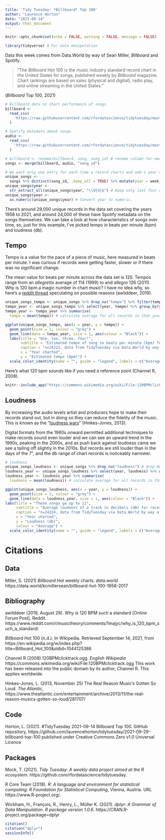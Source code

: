 ```yaml
---
title: 'Tidy Tuesday: *Billboard* Top 100'
author: "Laurence Horton"
date: "2021-09-14"
output: html_document
---
```


```r
knitr::opts_chunk$set(echo = FALSE, warning = FALSE, message = FALSE)
```

```r
library(tidyverse) # For data manipulation
```

Data this week comes from Data.World by way of Sean Miller, *Billboard* and Spotify.

> "The *Billboard* Hot 100 is the music industry standard record chart in the United States for songs, published weekly by *Billboard* magazine. Chart rankings are based on sales (physical and digital), radio play, and online streaming in the United States."

(*Billboard* Top 100, 2021)

```r
# Billboard data on chart performance of songs
billboard <-
  read_csv(
    'https://raw.githubusercontent.com/rfordatascience/tidytuesday/master/data/2021/2021-09-14/billboard.csv'
  )

# Spotify metadata about songs
audio <-
  read_csv(
    'https://raw.githubusercontent.com/rfordatascience/tidytuesday/master/data/2021/2021-09-14/audio_features.csv'
  )
```

```r
# billboard <- rename(billboard, song, song_id) # rename column for merging the two data sets.
songs <- merge(billboard, audio, "song_id")

# We want only one entry for each time a record charts and add a year variable to show the year it charted.
unique_songs <-
  songs %>% distinct(song_id, .keep_all = TRUE) %>% mutate(year = week_id) # remove duplicates of song_id, create new variable for year based on the week_id for when the record made the charts.
unique_songs$year <-
  str_extract_all(unique_songs$year, "\\d{4}$") # Keep only last four characters of year variable.
unique_songs$year <-
  as.numeric(unique_songs$year) # Convert year to numeric.
```

There's around 29,000 unique records in the data set covering the years 1958 to 2021, and around 24,000 of these have Spotify metadata on the songs themselves. We can take a look at how characteristics of songs over time, so, just for this example, I've picked tempo in beats per minute (bpm) and loudness (db).

## Tempo
Tempo is a value for the pace of a piece of music, here measured in beats per minute. I was curious if records were getting faster, slower or if there was no significant change.

The mean value for beats per minute across the data set is 120. Tempos range from an *allegretto* average of 114 (1999) to and *allegro* 126 (2011). Why is 120 bpm a magic number in chart music? I have no idea why, so here's a [reddit thread](https://www.reddit.com/r/musictheory/comments/1majyc/why_is_120_bpm_such_a_standard/) speculating on possible reasons (awilddeer, 2019).

```r
unique_songs_tempo <- unique_songs %>% drop_na("tempo") %>% filter(tempo > 0) # drop NA values and effective NA's (songs with a tempo of zero)
tempo_year <- unique_songs_tempo %>% select(year, tempo) %>% group_by(year) # group by year
tempo_year <- tempo_year %>% summarise(
  tempo = mean(tempo)) # calculate average for all records in that year where data are available.
```

```r
ggplot(unique_songs_tempo, aes(x = year, y = tempo)) + 
  geom_point(size = 1, colour = "grey") +
  geom_line(data = tempo_year, size = 1, aes(colour = "Black")) +
  labs(title = "One, two, three, four!",
       subtitle = "Estimated tempo of song in beats per minute (bpm) for records on The *Billboard* Hot 100,\n1958-2021",
       caption = "n=24223, data from TidyTuesday via Data.World by way of Sean Miller, Billboard.com and Spotify",
       x = "Year charted",
       y = "Estimated tempo (bpm)") +
  scale_color_identity(name = "", guide = "legend", labels = c("Average"))
```

Here's what 120 bpm sounds like if you need a reference point (Channel R, 2008).
```r
knitr::include_app("https://commons.wikimedia.org/wiki/File:120BPMclicktrack.ogg?embedplayer=yes", height = "50px")
```


## Loudness
By increasing the audio levels artist and producers hope to make their records stand out, but in doing so they can reduce the fidelity of the music. This is known as the "[loudness wars](https://www.theatlantic.com/entertainment/archive/2013/11/the-real-reason-musics-gotten-so-loud/281707/)" (Hinkes-Jones, 2013).

Digital formats from the 1980s onward permitted additional techniques to make records sound even louder and we can see an upward trend in the 1990s, peaking in the 2000s, and as push back against loudness came we see a tailing off slightly in the 2010s. But records are still louder than in the days of the 7", and the db range of chart records is noticeably narrower.

```r
# loudness
unique_songs_loudness <- unique_songs %>% drop_na("loudness") # drop NA values
loudness_year <- unique_songs_loudness %>% select(year, loudness) %>% group_by(year) # group by year
loudness_year <- loudness_year %>% summarise(
  loudness = mean(loudness)) # calculate average for all records in that year where data are available.
```

```r
ggplot(unique_songs_loudness, aes(x = year, y = loudness)) +
  geom_point(size = 1, colour = "grey") +
  geom_line(data = loudness_year, size = 1, aes(colour = "Black")) +
labs(title = "These songs go up to 11",
     subtitle = "Average loudness of a track in decibels (dB) for records on The *Billboard* Hot 100,\n1958-2021",
     caption = "n=24224, data from TidyTuesday via Data.World by way of Sean Miller, Billboard.com and Spotify",
     x = "Year charted",
     y = "Loudness (db)",
     colour = "Average") +
  scale_color_identity(name = "", guide = "legend", labels = c("Average"))
```

# Citations
## Data
Miller, S. (2021) *Billboard* Hot weekly charts. *data.world* https://data.world/kcmillersean/billboard-hot-100-1958-2017


## Bibliography
awilddeer (2019, August 29). Why is 120 BPM such a standard [Online Forum Post]. Reddit. https://www.reddit.com/r/musictheory/comments/1majyc/why_is_120_bpm_such_a_standard/

*Billboard* Hot 100 (n.d.). In Wikipedia. Retrieved September 14, 2021, from https://en.wikipedia.org/w/index.php?title=Billboard_Hot_100&oldid=1044125386

Channel R (2008) 120BPMclicktrack.ogg. *English Wikipedia* https://commons.wikimedia.org/wiki/File:120BPMclicktrack.ogg
This work has been released into the public domain by its author, Channel R. This applies worldwide.

Hinkes-Jones, L. (2013, November 25) The Real Reason Music's Gotten So Loud. *The Atlantic*,  https://www.theatlantic.com/entertainment/archive/2013/11/the-real-reason-musics-gotten-so-loud/281707/


## Code
Horton, L. (2021). #TidyTuesday 2021-09-14 Billboard Top 100. GitHub repository, https://github.com/laurencehorton/tidytuesday/2021-09-29-billboard-top-100
published under Creative Commons Zero v1.0 Universal Licence


## Packages
Mock, T. (2021). *Tidy Tuesday: A weekly data project aimed at the R ecosystem*. https://github.com/rfordatascience/tidytuesday.

R Core Team (2018). *R: A language and environment for statistical computing. R Foundation for Statistical Computing*, Vienna, Austria. URL https://www.R-project.org/.

Wickham, H., François, R., Henry, L., Müller K. (2021). *dplyr: A Grammar of Data Manipulation. R package version 1.0.6*. https://CRAN.R-project.org/package=dplyr

```r
citation()
citation("dplyr")
sessionInfo()
```